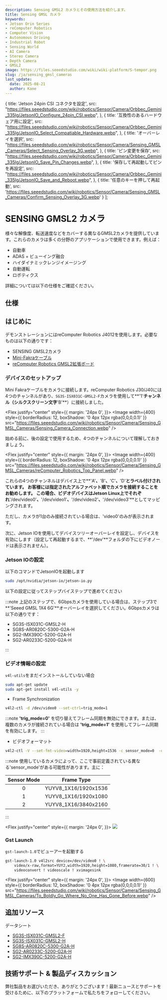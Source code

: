 ```yaml
---
description: Sensing GMSL2 カメラとその使用方法を紹介します。
title: Sensing GMSL カメラ
keywords:
- Jetson Orin Series
- reComputer Robotics
- Computer Vision
- Autonomous Driving
- Industrial Robot
- Sensing World
- AI Camera
- Stereo Camera
- Depth Camera
- GMSL2
image: https://files.seeedstudio.com/wiki/wiki-platform/S-tempor.png
slug: /ja/sensing_gmsl_cameras
last_update:
  date: 2025-08-21
  author: Kane
---
```



  {
    title: 'Jetson 24pin CSI コネクタを設定',
    src: "https://files.seeedstudio.com/wiki/robotics/Sensor/Camera/Orbbec_Gemini_335lg/JetsonIO_Configure_24pin_CSI.webp",
  },
  {
    title: '互換性のあるハードウェア用に設定',
    src: "https://files.seeedstudio.com/wiki/robotics/Sensor/Camera/Orbbec_Gemini_335lg/JetsonIO_Select_Compatiable_Hardware.webp",
  },
  {
    title: 'オーバーレイを選択',
    src: "https://files.seeedstudio.com/wiki/robotics/Sensor/Camera/Sensing_GMSL_Cameras/Select_Sensing_Overlay_3G.webp",
  },
  {
    title: 'ピン変更を保存',
    src: "https://files.seeedstudio.com/wiki/robotics/Sensor/Camera/Orbbec_Gemini_335lg/JetsonIO_Save_Pin_Changes.webp",
  },
  {
    title: '保存して再起動してピンを再設定',
    src: "https://files.seeedstudio.com/wiki/robotics/Sensor/Camera/Orbbec_Gemini_335lg/JetsonIO_Save_and_Reboot.webp",
  },
  {
    title: '任意のキーを押して再起動',
    src: 'https://files.seeedstudio.com/wiki/robotics/Sensor/Camera/Sensing_GMSL_Cameras/Confirm_Sensing_Overlay_3G.webp'
  }
];

# SENSING GMSL2 カメラ

<ProductBanner 
  imageUrl="https://media-cdn.seeedstudio.com/media/catalog/product/cache/bb49d3ec4ee05b6f018e93f896b8a25d/1/-/1-101090101-3mp-gmsl2-camera-module-190-degree.jpg" 
  linkUrl="https://www.seeedstudio.com/SG3S-ISX031C-GMSL2F-p-6245.html" 
/>

様々な解像度、転送速度などをカバーする異なるGMSL2カメラを提供しています。これらのカメラは多くの分野のアプリケーションで使用できます。例えば：

+ 自動車
+ ADAS + ビューイング融合
+ ハイダイナミックレンジイメージング
+ 自動運転
+ ロボティクス

詳細については以下の仕様をご確認ください。

## 仕様


<SensingGMSLCamTable />


## はじめに

デモンストレーションにはreComputer Robotics J4012を使用します。必要なものは以下の通りです：

+ SENSING GMSL2カメラ
+ [Mini-Fakraケーブル](https://www.seeedstudio.com/Mini-fakra-Coaxial-Cable-4-in-1-0-5m-Female-to-Female-p-6484.html)
+ [reComputer Robotics GMSL2拡張ボード](https://www.seeedstudio.com/reComputer-Robotics-GMSL-board-p-6511.html)


### デバイスのセットアップ

Mini Fakraケーブルをカメラに接続します。reComputer Robotics J30/J40には4つのチャンネルがあり、`SG3S-ISX031C-GMSL2-F`カメラを使用して**'1'**チャンネル（シルクスクリーン文字**'B'**）に接続しました。

<Flex justify="center" style={{ 
  margin: '24px 0',
}}>
  <Image width={400} style={{
      borderRadius: 12,
      boxShadow: '0 4px 12px rgba(0,0,0,0.1)'
  }} 
  src="https://files.seeedstudio.com/wiki/robotics/Sensor/Camera/Sensing_GMSL_Cameras/Sensing_Camera_Connection.webp" />
</Flex>

始める前に、後の設定で使用するため、4つのチャンネルについて理解しておきましょう。

<Flex justify="center" style={{ 
  margin: '24px 0',
}}>
  <Image width={400} style={{
      borderRadius: 12,
      boxShadow: '0 4px 12px rgba(0,0,0,0.1)'
  }} 
  src="https://files.seeedstudio.com/wiki/robotics/Sensor/Camera/Sensing_GMSL_Cameras/reComputer_Robotics_Top_Panel.webp" />
</Flex>

これらの4つのチャンネルはデバイス上で**'A'**、**'B'**、**'C'**、**'D'**とラベル付けされています。
お客様には指定されたアルファベット順でカメラを接続することをお勧めします。
この場合、ビデオデバイスはJetson Linux上でそれぞれ**'/dev/video0'**、**'/dev/video1'**、**'/dev/video2'**、**'/dev/video3'**としてマッピングされます。

ただし、カメラが1台のみ接続されている場合は、'video0'のみが表示されます。

次に、Jetson IOを使用してデバイスツリーオーバーレイを設定し、デバイスを有効にします（設定して再起動するまで、**'/dev'**フォルダの下にビデオノードは表示されません）。

### Jetson IOの設定

以下のコマンドでJetsonIOを起動します 

``` sh
sudo /opt/nvidia/jetson-io/jetson-io.py
```

以下の設定に従ってステップバイステップで進めてください

<JetsonIOStepper steps={steps}/>

:::note
上記のステップで、6Gbpsカメラを使用している場合は、ステップ3で**'Seeed GMSL 1X4 6G'**オーバーレイを選択してください。6Gbpsカメラは以下の通りです：

+ SG3S-ISX031C-GMSL2-H
+ SG8S-AR0820C-5300-G2A-H
+ SG2-IMX390C-5200-G2A-H
+ SG2-AR0233C-5200-G2A-H

:::

### ビデオ情報の設定

`v4l-utils`をまだインストールしていない場合

``` sh
sudo apt-get update 
sudo apt-get install v4l-utils -y
```

+ Frame Synchronization

``` sh
v4l2-ctl -d /dev/video0 --set-ctrl=trig_mode=1
```

:::note
**'trig_mode=0'** を切り替えてフレーム同期を無効にできます。または、複数のカメラが接続されている場合は **'trig_mode=1'** を使用してフレーム同期を有効にします。
:::


+ ビデオフォーマット

``` sh
v4l2-ctl -V --set-fmt-video=width=1920,height=1536 -c sensor_mode=0  -d /dev/video0
```

:::note
使用しているカメラによって、ここで事前定義されている異なる'sensor_mode'がある可能性があります。主に：

|Sensor Mode|Frame Type|
|   :----:  | :----:   |
|0|YUYV8_1X16/1920x1536|
|1|YUYV8_1X16/1920x1080|
|2|YUYV8_1X16/3840x2160|


:::

<Flex justify="center" style={{ 
  margin: '24px 0',
}}>
  <Image width={600} src="https://files.seeedstudio.com/wiki/robotics/Sensor/Camera/Sensing_GMSL_Cameras/Sensing_Camera_Set_Video_Info.webp" />
</Flex>


### Gst Launch

`gst-launch-1.0`でビューアーを起動する

``` sh
gst-launch-1.0 v4l2src device=/dev/video0 ! \
    video/x-raw,format=YUY2,width=1920,height=1080,framerate=30/1 ! \
    videoconvert ! videoscale ! xvimagesink
```

<Flex justify="center" style={{ 
  margin: '24px 0',
}}>
  <Image width={600} style={{
      borderRadius: 12,
      boxShadow: '0 4px 12px rgba(0,0,0,0.1)'
  }} 
  src="https://files.seeedstudio.com/wiki/robotics/Sensor/Camera/Sensing_GMSL_Cameras/To_Boldly_Go_Where_No_One_Has_Gone_Before.webp" />
</Flex>


## 追加リソース

データシート

+ [SG3S-ISX031C-GMSL2-F](https://files.seeedstudio.com/wiki/robotics/Sensor/Camera/Sensing_GMSL_Cameras/datasheet/SG3S-ISX031C-GMSL2F_Datasheet.pdf)
+ [SG3S-ISX031C-GMSL2-H](https://files.seeedstudio.com/wiki/robotics/Sensor/Camera/Sensing_GMSL_Cameras/datasheet/SG3S-ISX031C-GMSL2-Hxxx_cn_Datasheet.pdf)
+ [SG8S-AR0820C-5300-G2A-H](https://files.seeedstudio.com/wiki/robotics/Sensor/Camera/Sensing_GMSL_Cameras/datasheet/SG8S-AR0820C-5300-G2A-H_Datasheet.pdf)
+ [SG2-AR0233C-5200-G2A-H](https://files.seeedstudio.com/wiki/robotics/Sensor/Camera/Sensing_GMSL_Cameras/datasheet/SG2-AR0233C-5200-G2A-H_Datasheet.pdf)
+ [SG2-IMX390C-5200-G2A-H](https://files.seeedstudio.com/wiki/robotics/Sensor/Camera/Sensing_GMSL_Cameras/datasheet/SG2-IMX390C-5200-G2A-H_Datasheet.pdf)
## 技術サポート & 製品ディスカッション

弊社製品をお選びいただき、ありがとうございます！最新ニュースとサポートを受けるために、以下のプラットフォームで私たちをフォローしてください。

<RoboticsFooter />